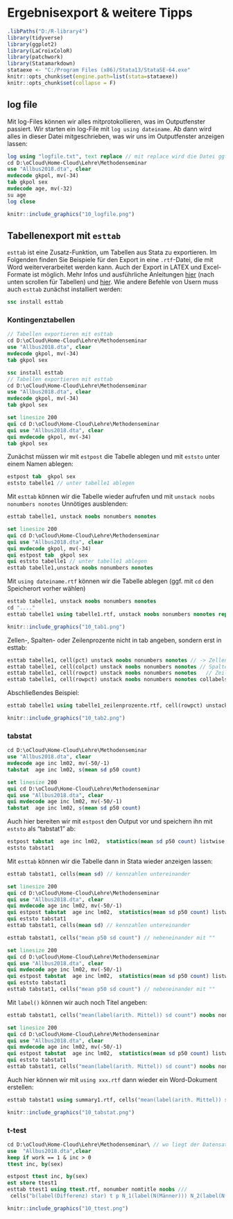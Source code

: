 # Ergebnisexport & weitere Tipps {#export1}

```r
.libPaths("D:/R-library4") 
library(tidyverse)
library(ggplot2)
library(LaCroixColoR)
library(patchwork)
library(Statamarkdown)
stataexe <- "C:/Program Files (x86)/Stata13/StataSE-64.exe"
knitr::opts_chunk$set(engine.path=list(stata=stataexe))
knitr::opts_chunk$set(collapse = F)
```

## log file

Mit log-Files können wir alles mitprotokollieren, was im Outputfenster passiert. Wir starten ein log-File mit `log using dateiname`. Ab dann wird alles in dieser Datei mitgeschrieben, was wir uns im Outputfenster anzeigen lassen:
```stata
log using "logfile.txt", text replace // mit replace wird die Datei ggf überschrieben
cd D:\oCloud\Home-Cloud\Lehre\Methodenseminar
use "Allbus2018.dta", clear
mvdecode gkpol, mv(-34)
tab gkpol sex
mvdecode age, mv(-32)
su age
log close
```

```r
knitr::include_graphics("10_logfile.png")
```


## Tabellenexport mit `esttab`


`esttab` ist eine Zusatz-Funktion, um Tabellen aus Stata zu exportieren. Im Folgenden finden Sie Beispiele für den Export in eine `.rtf`-Datei, die mit Word weiterverarbeitet werden kann. Auch der Export in LATEX und Excel-Formate ist möglich. Mehr Infos und ausführliche Anleitungen [hier](https://www.ssc.wisc.edu/sscc/pubs/stata_tables.htm) (nach unten scrollen für Tabellen) und [hier](http://repec.org/bocode/e/estout/esttab.html). Wie andere Befehle von Usern muss auch `esttab` zunächst installiert werden:

```stata
ssc install esttab
```



### Kontingenztabellen
```stata
// Tabellen exportieren mit esttab
cd D:\oCloud\Home-Cloud\Lehre\Methodenseminar
use "Allbus2018.dta", clear
mvdecode gkpol, mv(-34)
tab gkpol sex
```


```stata
ssc install esttab
// Tabellen exportieren mit esttab
cd D:\oCloud\Home-Cloud\Lehre\Methodenseminar
use "Allbus2018.dta", clear
mvdecode gkpol, mv(-34)
tab gkpol sex
```

```stata
set linesize 200
qui cd D:\oCloud\Home-Cloud\Lehre\Methodenseminar
qui use "Allbus2018.dta", clear
qui mvdecode gkpol, mv(-34)
tab gkpol sex
```

Zunächst müssen wir mit `estpost` die Tabelle ablegen und mit `eststo` unter einem Namen ablegen:
```stata
estpost tab  gkpol sex
eststo tabelle1 // unter tabelle1 ablegen
```

Mit `esttab` können wir die Tabelle wieder aufrufen und mit `unstack noobs nonumbers nonotes` Unnötiges ausblenden:
```stata
esttab tabelle1, unstack noobs nonumbers nonotes
```
```stata
set linesize 200
qui cd D:\oCloud\Home-Cloud\Lehre\Methodenseminar
qui use "Allbus2018.dta", clear
qui mvdecode gkpol, mv(-34)
qui estpost tab  gkpol sex
qui eststo tabelle1 // unter tabelle1 ablegen
esttab tabelle1,unstack noobs nonumbers nonotes
```

Mit `using dateiname.rtf` können wir die Tabelle ablegen (ggf. mit `cd` den Speicherort vorher wählen)
```stata
esttab tabelle1, unstack noobs nonumbers nonotes
cd "...."
esttab tabelle1 using tabelle1.rtf, unstack noobs nonumbers nonotes replace
```

```r
knitr::include_graphics("10_tab1.png")
```

Zellen-, Spalten- oder Zeilenprozente nicht in tab angeben, sondern erst in esttab:
```stata
esttab tabelle1, cell(pct) unstack noobs nonumbers nonotes // -> Zellenprozente
esttab tabelle1, cell(colpct) unstack noobs nonumbers nonotes // Spaltenprozt
esttab tabelle1, cell(rowpct) unstack noobs nonumbers nonotes   // Zeilenprozt
esttab tabelle1, cell(rowpct) unstack noobs nonumbers nonotes collabels(none) label  // kein "rowpct" in den Spalten
```

Abschließendes Beispiel:
```stata
esttab tabelle1 using tabelle1_zeilenprozente.rtf, cell(rowpct) unstack noobs nonumbers nonotes collabels(none) replace 
```

```r
knitr::include_graphics("10_tab2.png")
```

### tabstat 

```stata
cd D:\oCloud\Home-Cloud\Lehre\Methodenseminar
use "Allbus2018.dta", clear
mvdecode age inc lm02, mv(-50/-1)
tabstat  age inc lm02, s(mean sd p50 count)
```


```stata
set linesize 200
qui cd D:\oCloud\Home-Cloud\Lehre\Methodenseminar
qui use "Allbus2018.dta", clear
qui mvdecode age inc lm02, mv(-50/-1)
tabstat  age inc lm02, s(mean sd p50 count)
```

Auch hier bereiten wir mit `estpost` den Output vor und speichern ihn mit `eststo` als "tabstat1" ab:
```stata
estpost tabstat  age inc lm02,  statistics(mean sd p50 count) listwise  columns(statistics)
eststo tabstat1
```

Mit `esttab` können wir die Tabelle dann in Stata wieder anzeigen lassen:
```stata
esttab tabstat1, cells(mean sd) // kennzahlen untereinander
```

```stata
set linesize 200
qui cd D:\oCloud\Home-Cloud\Lehre\Methodenseminar
qui use "Allbus2018.dta", clear
qui mvdecode age inc lm02, mv(-50/-1)
qui estpost tabstat  age inc lm02,  statistics(mean sd p50 count) listwise  columns(statistics)
qui eststo tabstat1
esttab tabstat1, cells(mean sd) // kennzahlen untereinander
```


```stata
esttab tabstat1, cells("mean p50 sd count") // nebeneinander mit ""
```
```stata
set linesize 200
qui cd D:\oCloud\Home-Cloud\Lehre\Methodenseminar
qui use "Allbus2018.dta", clear
qui mvdecode age inc lm02, mv(-50/-1)
qui estpost tabstat  age inc lm02,  statistics(mean sd p50 count) listwise  columns(statistics)
qui eststo tabstat1
esttab tabstat1, cells("mean p50 sd count") // nebeneinander mit ""
```

Mit `label()` können wir auch noch Titel angeben:
```stata
esttab tabstat1, cells("mean(label(arith. Mittel)) sd count") noobs nonumber nomtitle  
```

```stata
set linesize 200
qui cd D:\oCloud\Home-Cloud\Lehre\Methodenseminar
qui use "Allbus2018.dta", clear
qui mvdecode age inc lm02, mv(-50/-1)
qui estpost tabstat  age inc lm02,  statistics(mean sd p50 count) listwise  columns(statistics)
qui eststo tabstat1
esttab tabstat1, cells("mean(label(arith. Mittel)) sd count") noobs nonumber nomtitle  
```

Auch hier können wir mit `using xxx.rtf` dann wieder ein Word-Dokument erstellen:
```stata
esttab tabstat1 using summary1.rtf, cells("mean(label(arith. Mittel)) sd count") noobs nonumber nomtitle  replace
```


```r
knitr::include_graphics("10_tabstat.png")
```

### t-test

```stata
cd D:\oCloud\Home-Cloud\Lehre\Methodenseminar\ // wo liegt der Datensatz?
use  "Allbus2018.dta",clear
keep if work == 1 & inc > 0	
ttest inc, by(sex)

estpost ttest inc, by(sex)
est store ttest1
esttab ttest1 using ttest.rtf, nonumber nomtitle noobs ///
 cells("b(label(Differenz) star) t p N_1(label(N(Männer))) N_2(label(N(Frauen)))") nonumber  replace
```


```r
knitr::include_graphics("10_ttest.png")
```


